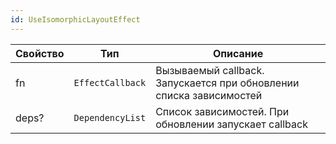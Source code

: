 ```yaml
---
id: UseIsomorphicLayoutEffect
---
```


<!-- props:start -->
| Свойство   | Тип                    | Описание                                                                                                                                |
| ---------- | ---------------------- | --------------------------------------------------------------------------------------------------------------------------------------- |
| fn   | `EffectCallback`        | Вызываемый callback. Запускается при обновлении списка зависимостей                                                              |
| deps?   | `DependencyList`        | Список зависимостей. При обновлении запускает callback                                                              |
<!-- props:end -->
